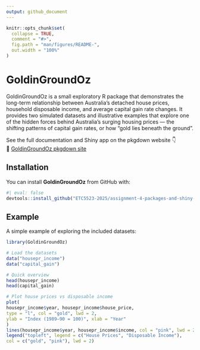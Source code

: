 ```yaml
---
output: github_document
---
```


<!-- README.md is generated from README.Rmd. Please edit that file -->

```r
knitr::opts_chunk$set(
  collapse = TRUE,
  comment = "#>",
  fig.path = "man/figures/README-",
  out.width = "100%"
)
```

# GoldinGroundOz

<!-- badges: start --> <!-- badges: end -->
GoldinGroundOz is a small exploratory R package that demonstrates the long-term relationship between Australia's detached house prices, household disposable income, and average capital gain rate changes.
It provides two simulated datasets and illustrative examples that explore one of the hidden forces behind Australia’s surging housing prices — the shifting patterns of capital gain rates, or how "gold lies beneath the ground".

See the full documentation and Shiny app on the pkgdown website 👇  
🔗 [GoldinGroundOz pkgdown site](https://etc5523-2025.github.io/assignment-4-packages-and-shiny-apps-Acrea-QwQ/)

## Installation

You can install **GoldinGroundOz** from GitHub with:

```r
#| eval: false
devtools::install_github("ETC5523-2025/assignment-4-packages-and-shiny-apps-Acrea-QwQ")
```

## Example

A simple example of exploring the included datasets:

```r
library(GoldinGroundOz)

# Load the datasets
data("housepr_income")
data("capital_gain")

# Quick overview
head(housepr_income)
head(capital_gain)

# Plot house prices vs disposable income
plot(
housepr_income$year, housepr_income$house_price,
type = "l", col = "gold", lwd = 2,
ylab = "Index (1989–90 = 100)", xlab = "Year"
)
lines(housepr_income$year, housepr_income$income, col = "pink", lwd = 2)
legend("topleft", legend = c("House Prices", "Disposable Income"),
col = c("gold", "pink"), lwd = 2)
```
